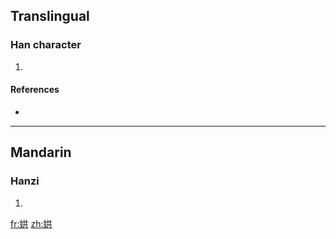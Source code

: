 ==Translingual==

===Han character===
{{Han char|rn=38|rad=女|as=06|sn=9|four=|canj=女廿金 (VTC)}}

# {{defn|Han|sort=女06}}

====References====
* {{Han ref|kx=0261.280|dkj=06261|hdz=21042.110|uh=5A02|ud=23042}}

----

==Mandarin==

===Hanzi===
{{cmn-hanzi|pin=[[hóng]] ([[hong2]])|wg=hung<sup>2</sup>}}

# {{defn|Mandarin|sort=女06}}

[[fr:娂]]
[[zh:娂]]